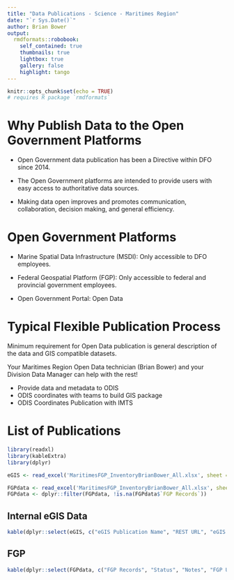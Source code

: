```yaml
---
title: "Data Publications - Science - Maritimes Region"
date: "`r Sys.Date()`"
author: Brian Bower 
output:
  rmdformats::robobook:
    self_contained: true
    thumbnails: true
    lightbox: true
    gallery: false
    highlight: tango
---
```


```r
knitr::opts_chunk$set(echo = TRUE)
# requires R package `rmdformats`
```

# Why Publish Data to the Open Government Platforms

- Open Government data publication has been a Directive within DFO since 2014.

- The Open Government platforms are intended to provide users with easy access to authoritative data sources.

- Making data open improves and promotes communication, collaboration, decision making, and general efficiency.

# Open Government Platforms

- Marine Spatial Data Infrastructure (MSDI): Only accessible to DFO employees.

- Federal Geospatial Platform (FGP): Only accessible to federal and provincial government employees.

- Open Government Portal: Open Data

# Typical Flexible Publication Process 

Minimum requirement for Open Data publication is general description of the data and GIS compatible datasets.

Your Maritimes Region Open Data technician (Brian Bower) and your Division Data Manager can help with the rest!

- Provide data and metadata to ODIS
- ODIS coordinates with teams to build GIS package
- ODIS Coordinates Publication with IMTS

# List of Publications


```r
library(readxl)
library(kableExtra)
library(dplyr)

eGIS <- read_excel('MaritimesFGP_InventoryBrianBower_All.xlsx', sheet = "eGIS") 

FGPdata <- read_excel('MaritimesFGP_InventoryBrianBower_All.xlsx', sheet = "FGP")
FGPdata <- dplyr::filter(FGPdata, !is.na(FGPdata$`FGP Records`))

```

## Internal eGIS Data
```r
kable(dplyr::select(eGIS, c("eGIS Publication Name", "REST URL", "eGIS URL")))
```

## FGP
```r
kable(dplyr::select(FGPdata, c("FGP Records", "Status", "Notes", "FGP URL", "Open Data URL", "Year" , "Fiscal Year Published")))
```







